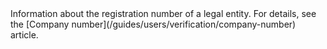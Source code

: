  
  
<ParamField body="CompanyNumber" type="object" >
Information about the registration number of a legal entity. For details, see the [Company number](/guides/users/verification/company-number) article.   

<Expandable title="properties">

<CompanyNumber2 />  

<CountryCode />

</Expandable> 

</ParamField>